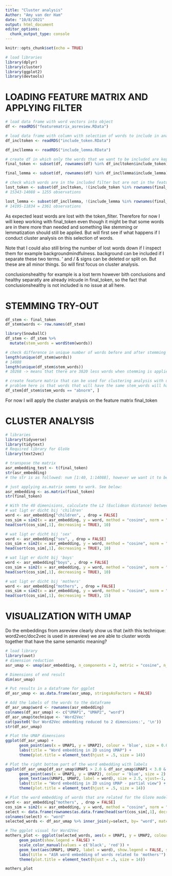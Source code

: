 ```yaml
---
title: "Cluster analysis"
Author: "Amy van der Ham"
date: "10/8/2021"
output: html_document
editor_options: 
  chunk_output_type: console
---
```


```r
knitr::opts_chunk$set(echo = TRUE)
```

```r
# load libraries
library(dplyr)
library(cluster)
library(ggplot2)
library(devtools)
```

# LOADING FEATURE MATRIX AND APPLYING FILTER
```r
# load data frame with word vectors into object
df <- readRDS("featurematrix_asreview.RData")

# load data frame with column with selection of words to include in analysis
df_incltoken <- readRDS("include_token.RData")

df_incllemma <- readRDS("include_lemma.RData")

# create df in which only the words that we want to be included are kept
final_token <- subset(df, rownames(df) %in% df_incltoken$include_token)

final_lemma <- subset(df, rownames(df) %in% df_incllemma$include_lemma)

# check which words are in the included filter but are not in the feature matrix and are therefore lost (unwanted).
lost_token <- subset(df_incltoken, !(include_token %in% rownames(final_token)))
# 15343-14088 = 1255 observations

lost_lemma <- subset(df_incllemma, !(include_lemma %in% rownames(final_lemma)))
# 14195-11834 = 2361 observations
```
As expected least words are lost with the token_filter. Therefore for now I will keep working with final_token even though it might be that some words are in there more than needed and something like stemming or lemmatization should still be applied. But will first see if what happens if I conduct cluster analysis on this selection of words.

Note that I could also still bring the number of lost words down if I inspect them for example backgroundmindfulness. background can be included if I separate these two terms. ' and / & signs can be deleted or split on. But these are all minor things. So will first focus on cluster analysis. 

conclusionshealthy for example is a lost term however bith conclusions and healthy separatly are already inlcude in final_token, so the fact that conclusionshealthy is not included is no issue at all here. 

# STEMMING TRY-OUT
```r
df_stem <- final_token 
df_stem$words <- row.names(df_stem)

library(SnowballC)
df_stem <- df_stem %>%
  mutate(stem_words = wordStem(words))

# check difference in unique number of words before and after stemming
length(unique(df_stem$words))
# 14088
length(unique(df_stem$stem_words))
# 10268 -> means that there are 3820 less words when stemming is applied. 

# create feature matrix that can be used for clustering analysis with unique stemmming words
# problem here is that words that will have the same stem_words will have slightly different vector embedding because the original word is different even though their stem_words is identical 
df_stem[df_stem$stem_words == "abnorm", ]
```
For now I will apply the cluster analysis on the feature matrix final_token 

# CLUSTER ANALYSIS
```r
# libraries
library(tidyverse)
library(tidytext)
# Required library for GloVe
library(text2vec)

# transpose the matrix
asr_embedding_test <- t(final_token)
str(asr_embedding)
# the str is as followed: num [1:40, 1:14088], however we want it to be like this  num [1:14088, 1:40] for the lines below to work. This is because the function t() transposes the rows and columns, it rotates the data.frame so that the rows become the columns and the columns become the rows. The result of the t() command is always a matrix object.

# just applying as.matrix seems to work. See below:
asr_embedding <- as.matrix(final_token)
str(final_token)

# With the 40 dimenisions, calculate the L2 (Euclidean distance) between words and find out which words are close to for example children, mothers, or sex. 
# wat ligt er dicht bij 'children'
word <- asr_embedding["children", , drop = FALSE] 
cos_sim = sim2(x = asr_embedding, y = word, method = "cosine", norm = "l2")
head(sort(cos_sim[,1], decreasing = TRUE), 10)

# wat ligt er dicht bij 'sex'
word <- asr_embedding["sex", , drop = FALSE] 
cos_sim = sim2(x = asr_embedding, y = word, method = "cosine", norm = "l2")
head(sort(cos_sim[,1], decreasing = TRUE), 10)

# wat ligt er dicht bij 'boys'
word <- asr_embedding["boys", , drop = FALSE] 
cos_sim = sim2(x = asr_embedding, y = word, method = "cosine", norm = "l2")
head(sort(cos_sim[,1], decreasing = TRUE), 10)

# wat ligt er dicht bij 'mothers'
word <- asr_embedding["mothers", , drop = FALSE] 
cos_sim = sim2(x = asr_embedding, y = word, method = "cosine", norm = "l2")
head(sort(cos_sim[,1], decreasing = TRUE), 15)
```

# VISUALIZATION WITH UMAP
Do the embeddings from asreview clearly show us that (with this technique: word2vec/doc2vec is used in asreview) we are able to cluster words together that have the same semantic meaning? 
```r
# load library
library(uwot)
# dimension reduction
asr_umap <- umap(asr_embedding, n_components = 2, metric = "cosine", n_neighbors = 25, min_dist = 0.1, spread=2)

# Dimensions of end result
dim(asr_umap)

# Put results in a dataframe for ggplot
df_asr_umap <- as.data.frame(asr_umap, stringsAsFactors = FALSE)

# Add the labels of the words to the dataframe
df_asr_umap$word <- rownames(asr_embedding)
colnames(df_asr_umap) <- c("UMAP1", "UMAP2", "word")
df_asr_umap$technique <- 'Word2Vec'
cat(paste0('Our Word2Vec embedding reduced to 2 dimensions:', '\n'))
str(df_asr_umap)

# Plot the UMAP dimensions 
ggplot(df_asr_umap) +
      geom_point(aes(x = UMAP1, y = UMAP2), colour = 'blue', size = 0.05) +
      labs(title = "Word embedding in 2D using UMAP") +
      theme(plot.title = element_text(hjust = .5, size = 14))

# Plot the right bottom part of the word embedding with labels
ggplot(df_asr_umap[df_asr_umap$UMAP1 > 2.0 & df_asr_umap$UMAP1 < 3.0 & df_asr_umap$UMAP2 < -4.6,]) +
      geom_point(aes(x = UMAP1, y = UMAP2), colour = 'blue', size = 2) +
      geom_text(aes(UMAP1, UMAP2, label = word), size = 2.5, vjust=-1, hjust=0) +
      labs(title = "Word embedding in 2D using UMAP - partial view") +
      theme(plot.title = element_text(hjust = .5, size = 14))

# Plot the word embedding of words that are related for the GloVe model
word <- asr_embedding["mothers", , drop = FALSE] 
cos_sim = sim2(x = asr_embedding, y = word, method = "cosine", norm = "l2")
select <- data.frame(rownames(as.data.frame(head(sort(cos_sim[,1], decreasing = TRUE), 25))))
colnames(select) <- "word"
selected_words <- df_asr_umap %>% inner_join(y=select, by= "word", match = "all") 

# The ggplot visual for Word2Vec
mothers_plot <- ggplot(selected_words, aes(x = UMAP1, y = UMAP2, colour = word == 'mothers')) + 
      geom_point(show.legend = FALSE) + 
      scale_color_manual(values = c('black', 'red')) +
      geom_text(aes(UMAP1, UMAP2, label = word), show.legend = FALSE, size = 2.5, vjust=-1.5, hjust=0) +
      labs(title = "ASR word embedding of words related to 'mothers'") +
      theme(plot.title = element_text(hjust = .5, size = 14))

mothers_plot
```



